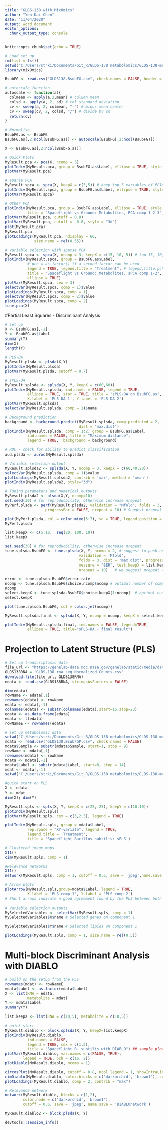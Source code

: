 ```yaml
---
title: "GLDS-138 with MixOmics"
author: "Yen-Kai Chen"
date: "11/04/2020"
output: word_document
editor_options: 
  chunk_output_type: console
---
```


```r
knitr::opts_chunk$set(echo = TRUE)
```
```r
# Load set up
rm(list = ls())
setwd("C:/Users/strki/Documents/Git_R/GLDS-138 metabolomics/GLDS-138-metabolomics/mixOmics")
library(mixOmics)

BsubFG <- read.csv("GLDS138.BsubFG.csv", check.names = FALSE, header = TRUE, row.names = 1)

# autoscale function
autoscale <- function(a){
  colmean <- apply(a,2,mean) # column mean
  colsd <- apply(a, 2, sd) # col standard deviation
  cv <- sweep(a, 2, colmean, "-") # minus mean center
  cv <- sweep(cv, 2, colsd, "/") # divide by sd
  return(cv)
}

# Normalise
BsubFG.as <- BsubFG
BsubFG.as[,2:ncol(BsubFG.as)] <- autoscale(BsubFG[,2:ncol(BsubFG)])

X <- BsubFG.as[,2:ncol(BsubFG.as)]
```
```r
# Quick Plots
MyResult.pca <- pca(X, ncomp = 3)
plotIndiv(MyResult.pca, group = BsubFG.as$Label, ellipse = TRUE, style = "lattice", legend = TRUE, ind.names = FALSE, comp = c(1,2))
plotVar(MyResult.pca)

# sparse PCA
MyResult.spca <- spca(X, keepX = c(5,5)) # keep top 5 variables of PC1&2
plotIndiv(MyResult.spca, group = BsubFG.as$Label, ellipse = TRUE, style = "ggplot2", legend = TRUE, ind.names = FALSE, comp = c(1,2))
plotVar(MyResult.spca)

# Other PCA
plotIndiv(MyResult.pca, group = BsubFG.as$Label, ellipse = TRUE, style = "3d", legend = TRUE, ind.names = FALSE, 
          title = "Spaceflight vs Ground: Metabolites, PCA comp 1-2-3")
plotVar(MyResult.pca, cutoff = 0.8)
plotVar(MyResult.pca, cutoff =  0.8, style = "3d")
plot(MyResult.pca)
MyResult.pca
plotLoadings(MyResult.pca, ndisplay = 60,
             size.name = rel(0.55))

# Variable selection with sparse PCA
MyResult.spca <- spca(X, ncomp = 3, keepX = c(15, 10, 5)) # top 15, 10, 5 metabolites from PC1, PC2 and PC3
plotIndiv(MyResult.spca, group = BsubFG.as$Label, 
          # pch = as.factor() if a second factor can be used
          legend = TRUE, legend.title = "Treatment", # legend.title.pch = 'if used'
          title = "Spaceflight vs Ground: Metabolites, sPCA comp 1-2",
          ellipse = TRUE)
plotVar(MyResult.spca, cex = 3)  
selectVar(MyResult.spca, comp = 1)$value
plotLoadings(MyResult.spca, comp = 1)
selectVar(MyResult.spca, comp = 2)$value
plotLoadings(MyResult.spca, comp = 2)
tune.pca(X)

```
#Partial Least Squares - Discriminant Analysis
```r
# set up
X <- BsubFG.as[,-1]
Y <- BsubFG.as$Label
summary(Y)
dim(X)
length(Y)

# PLS-DA
MyResult.plsda <- plsda(X,Y)
plotIndiv(MyResult.plsda)
plotVar(MyResult.plsda, cutoff = 0.7)

# sPLS-DA
MyResult.splsda <- splsda(X, Y, keepX = c(60,60))
plotIndiv(MyResult.splsda, ind.names = FALSE, legend = TRUE,
          ellipse = TRUE, star = TRUE, title = 'sPLS-DA on BsubFG.as',
          X.label = 'PLS-DA 1', Y.label = 'PLS-DA 2')
plotVar(MyResult.splsda)
selectVar(MyResult.splsda, comp = 1)$name

# Background prediction
background <- background.predict(MyResult.splsda, comp.predicted = 2,
                                 dist = "max.dist")
plotIndiv(MyResult.splsda, comp = 1:2, group = BsubFG.as$Label,
          ind.names = FALSE, title = "Maximum distance",
          legend = TRUE,  background = background)

# ROC - check for ability to predict classification
aud.plsda <- auroc(MyResult.splsda)

# Variable selection output
MyResult.splsda2 <- splsda(X, Y, ncomp = 3, keepX = c(60,40,20))
selectVar(MyResult.splsda, comp = 1)$value
plotLoadings(MyResult.splsda2, contrib = 'max', method = 'mean')
plotIndiv(MyResult.splsda2, style="3d")

# Tuning parameters and numerical outputs
MyResult.plsda2 <- plsda(X,Y, ncomp=10)
set.seed(30) # for reproducbility, otherwise increase nrepeat
MyPerf.plsda <- perf(MyResult.plsda2, validation = "Mfold", folds = 3, 
                  progressBar = FALSE, nrepeat = 10) # Suggest nrepeat = 50, but it then starts to lag

plot(MyPerf.plsda, col = color.mixo(5:7), sd = TRUE, legend.position = "horizontal")
MyPerf.plsda

list.keepX <- c(5:10,  seq(20, 100, 10))
list.keepX

set.seed(30) # for reproducbility, otherwise increase nrepeat
tune.splsda.BsubFG <- tune.splsda(X, Y, ncomp = 2, # suggest to push ncomp a bit more, e.g. 4, this cae, ultimal was 2
                                 validation = 'Mfold',
                                 folds = 3, dist = 'max.dist', progressBar = FALSE,
                                 measure = "BER", test.keepX = list.keepX,
                                 nrepeat = 10)   # we suggest nrepeat = 50

error <- tune.splsda.BsubFG$error.rate
ncomp <- tune.splsda.BsubFG$choice.ncomp$ncomp # optimal number of components based on t-tests on the error rate
ncomp
select.keepX <- tune.splsda.BsubFG$choice.keepX[1:ncomp]  # optimal number of variables to select
select.keepX

plot(tune.splsda.BsubFG, col = color.jet(ncomp))

MyResult.splsda.final <- splsda(X, Y, ncomp = ncomp, keepX = select.keepX)

plotIndiv(MyResult.splsda.final, ind.names = FALSE, legend=TRUE,
          ellipse = TRUE, title="sPLS-DA - final result")
```
# Projection to Latent Structure (PLS)
```r
# Set up transcriptomic data
file_url <- "https://genelab-data.ndc.nasa.gov/genelab/static/media/dataset/GLDS-138_rna_seq_Normalized_Counts.csv?version=1"
GLDS138RNA = 'GLDS-138_rna_seq_Normalized_Counts.csv'
download.file(file_url, GLDS138RNA)
edata <- read.csv(GLDS138RNA, stringsAsFactors = FALSE)

dim(edata)
rowName <- edata[,1]
rownames(edata) <- rowName
edata <- edata[,-1]
colnames(edata) <- substr(colnames(edata),start=16,stop=23)
edata <- as.data.frame(edata)
edata <- t(edata)
rowNameE <- rownames(edata)

# set up metabolomic data
setwd("C:/Users/strki/Documents/Git_R/GLDS-138 metabolomics/GLDS-138-metabolomics/BsubFGP")
mdata <- read.csv("GLDS138.BsubFGP.csv", check.names = FALSE)
mdata$Sample <- substr(mdata$Sample, start=1, stop = 9)
rowName <- mdata[,1]
rownames(mdata) <- rowName
mdata <- mdata[,-1]
mdata$Label <- substr(mdata$Label, start=8, stop = 14)
mdat <- mdata[,-1]
setwd("C:/Users/strki/Documents/Git_R/GLDS-138 metabolomics/GLDS-138-metabolomics/mixOmics")
```
```r
#quick start on PLS
X <- edata
Y <- mdat
dim(X); dim(Y)

MyResult.spls <- spls(X, Y, keepX = c(25, 25), keepY = c(10,10))
plotIndiv(MyResult.spls)
plotVar(MyResult.spls, cex = c(3,2.5), legend = TRUE)

plotIndiv(MyResult.spls, group = mdata$Label,
          rep.space = "XY-variate", legend = TRUE,
          legend.title = 'Treatment',
          title = 'Spaceflight Bacillus subtilis: sPLS')

# Clustered image maps
X11()
cim(MyResult.spls, comp = 1)

#Relevance networks
X11()
network(MyResult.spls, comp = 1, cutoff = 0.6, save = 'jpeg',name.save = 'PLS.network')

# Arrow plots
plotArrow(MyResult.spls,group=mdata$Label, legend = TRUE,
          X.label = 'PLS comp 1', Y.label = 'PLS comp 2')
# Short arrows indicate a good agreement found by the PLS between both data sets

# Variable selection outputs
MySelectedVariables <- selectVar(MyResult.spls, comp = 1)
MySelectedVariables$X$name # Selected genes on component 1

MySelectedVariables$Y$name # Selected lipids on component 1

plotLoadings(MyResult.spls, comp = 1, size.name = rel(0.5))
```
# Multi-block Discriminant Analysis with DIABLO
```r
# build on the setup from the PLS
rownames(mdat) <- rowNameE
mdata$Label <- as.factor(mdata$Label)
X <- list(RNA = edata,
          metabolite = mdat)
Y <- mdata$Label
summary(Y)

list.keepX <- list(RNA = c(10,5), metabolite = c(10,5))

# quick start
MyResult.diablo <- block.splsda(X, Y, keepX=list.keepX)
plotIndiv(MyResult.diablo,
          ind.names = FALSE,
          legend = TRUE, cex = c(1,2),
          title = "Spaceflight B. subtilis with DIABLO") ## sample plot
plotVar(MyResult.diablo, var.names = c(FALSE, TRUE),
        legend = TRUE, pch = c(16, 2))
plotDiablo(MyResult.diablo, ncomp = 1)

circosPlot(MyResult.diablo, cutoff = 0.8, ncol.legend = 1, showIntraLinks = TRUE, line = TRUE, size.variables = 0.6)
cimDiablo(MyResult.diablo, color.blocks = c('darkorchid', 'brown1'), comp = 1, margin=c(8,20), legend.position = "right")
plotLoadings(MyResult.diablo, comp = 2, contrib = "max")

# Relevance network
network(MyResult.diablo, blocks = c(1,2),
        color.node = c('darkorchid', 'brown1'), 
        cutoff = 0.6, save = 'jpeg', name.save = 'DIABLOnetwork')

MyResult.diablo2 <- block.plsda(X, Y) 
```























```r
devtools::session_info()
```